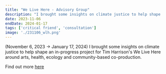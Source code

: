 ```yaml
---
title: "We Live Here - Advisory Group"
description: "I brought some insights on climate justice to help shape an in-progress project for Tim Harrison's We Live Here around arts, health, ecology and community-based co-production. (November 6, 2023 → January 17, 2024) "
date: 2023-11-06
endDate: 2024-01-17
tags: ['critical friend', 'consultation']
image: './231106_wlh.png'
---
```


(November 6, 2023 → January 17, 2024) I brought some insights on climate justice to help shape an in-progress project for Tim Harrison's We Live Here around arts, health, ecology and community-based co-production.

Find out more [here](https://www.welivehere.org.uk)